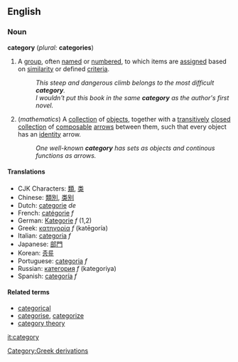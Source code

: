 ==English==
===Noun===
'''category''' (''plural:'' '''categories''')

# A [[group]], often [[name]]d or [[number]]ed, to which items are [[assign]]ed based on [[similarity]] or defined [[criteria]].
#: ''This steep and dangerous climb belongs to the most difficult '''category'''.''
#: ''I wouldn't put this book in the same '''category''' as the author's first novel.''
# (''mathematics'') A [[collection]] of [[objects]], together with a [[transitive]]ly [[closed]] [[collection]] of [[composable]] [[arrows]] between them, such that every object has an [[identity]] arrow.
#: ''One well-known '''category''' has sets as objects and continous functions as arrows.''

====Translations====
*CJK Characters: [[類]], [[类]]
*Chinese: [[類別]], [[类别]]
*Dutch: [[categorie]] ''de''
*French: [[catégorie]] ''f''
*German: [[Kategorie]] ''f'' (1,2)
*Greek: [[κατηγορία]] ''f'' (katēgoría)
*Italian: [[categoria]] ''f''
*Japanese: [[部門]]
*Korean: [[종류]]
*Portuguese: [[categoria]] ''f''
*Russian: [[категория]] ''f'' (kategoriya)
*Spanish: [[categoría]] ''f''

====Related terms====
*[[categorical]]
*[[categorise]], [[categorize]]
*[[category theory]]

[[it:category]]
[[Category:Greek derivations]]
